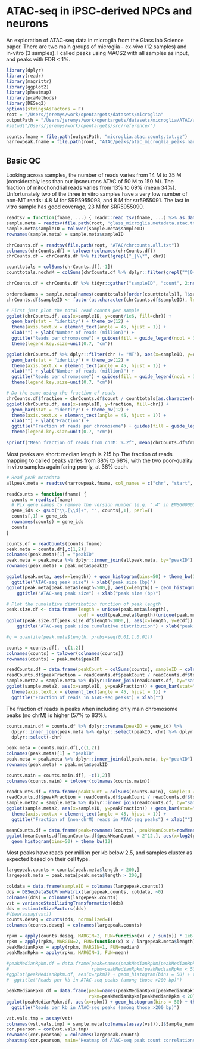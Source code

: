 # ATAC-seq in iPSC-derived NPCs and neurons

An exploration of ATAC-seq data in microglia from the Glass lab Science paper. There are two main groups of microglia - ex-vivo (12 samples) and in-vitro (3 samples).
I called peaks using MACS2 with all samples as input, and peaks with FDR < 1%.

```r
library(dplyr)
library(readr)
library(magrittr)
library(ggplot2)
library(pheatmap)
library(pcaMethods)
library(DESeq2)
options(stringsAsFactors = F)
root = "/Users/jeremys/work/opentargets/datasets/microglia"
outputPath = "/Users/jeremys/work/opentargets/datasets/microglia/ATAC/analysis"
#setwd("/Users/jeremys/work/opentargets/src/reference/")

counts.fname = file.path(outputPath, "microglia.atac.counts.txt.gz")
narrowpeak.fname = file.path(root, "ATAC/peaks/atac_microglia_peaks.narrowPeak")
```

## Basic QC

Looking across samples, the number of reads varies from 14 M to 35 M (considerably less than our ipsneurons ATAC of 50 M to 150 M).
The fraction of mitochondrial reads varies from 13% to 69% (mean 34%).
Unfortunately two of the three in vitro samples have a very low number of non-MT reads: 4.8 M for SRR5955093, and 8 M for srr5955091. The last in vitro sample has good coverage, 23 M for SRR5955090.

```r
readtsv = function(fname, ...) { readr::read_tsv(fname, ...) %>% as.data.frame() }
sample.meta = readtsv(file.path(root, "glass_microglia.metadata.atac.txt")) %>% dplyr::rename(sampleID=SampleID)
sample.meta$sampleID = tolower(sample.meta$sampleID)
rownames(sample.meta) = sample.meta$sampleID

chrCounts.df = readtsv(file.path(root, "ATAC/chrcounts.all.txt"))
colnames(chrCounts.df) = tolower(colnames(chrCounts.df))
chrCounts.df = chrCounts.df %>% filter(!grepl("_|\\*", chr))

counttotals = colSums(chrCounts.df[,-1])
counttotals.nochrM = colSums(chrCounts.df %>% dplyr::filter(grepl("^[0-9|X|Y]+$", chr)) %>% dplyr::select(-chr))

chrCounts.df = chrCounts.df %>% tidyr::gather("sampleID", "count", 2:ncol(chrCounts.df))

orderedNames = sample.meta[names(counttotals)[order(counttotals)], ]$sampleID
chrCounts.df$sampleID <- factor(as.character(chrCounts.df$sampleID), levels=orderedNames)

# First just plot the total read counts per sample
ggplot(chrCounts.df, aes(x=sampleID, y=count/1e6, fill=chr)) +
  geom_bar(stat = "identity") + theme_bw(12) +
  theme(axis.text.x = element_text(angle = 45, hjust = 1)) +
  xlab("") + ylab("Number of reads (million)") +
  ggtitle("Reads per chromosome") + guides(fill = guide_legend(ncol = 3)) +
  theme(legend.key.size=unit(0.7, "cm"))

ggplot(chrCounts.df %>% dplyr::filter(chr != "MT"), aes(x=sampleID, y=count/1e6, fill=chr)) +
  geom_bar(stat = "identity") + theme_bw(12) +
  theme(axis.text.x = element_text(angle = 45, hjust = 1)) +
  xlab("") + ylab("Number of reads (million)") +
  ggtitle("Reads per chromosome") + guides(fill = guide_legend(ncol = 3)) +
  theme(legend.key.size=unit(0.7, "cm"))

# Do the same using the fraction of reads
chrCounts.df$fraction = chrCounts.df$count / counttotals[as.character(chrCounts.df$sampleID)]
ggplot(chrCounts.df, aes(x=sampleID, y=fraction, fill=chr)) +
  geom_bar(stat = "identity") + theme_bw(12) +
  theme(axis.text.x = element_text(angle = 45, hjust = 1)) +
  xlab("") + ylab("Fraction") +
  ggtitle("Fraction of reads per chromosome") + guides(fill = guide_legend(ncol = 3)) +
  theme(legend.key.size=unit(0.7, "cm"))

sprintf("Mean fraction of reads from chrM: %.2f", mean(chrCounts.df$fraction[chrCounts.df$chr == "MT"]))
```

Most peaks are short: median length is 215 bp
The fraction of reads mapping to called peaks varies from 38% to 68%, with the two poor-quality in vitro samples again faring poorly, at 38% each.

```r
# Read peak metadata
allpeak.meta = readtsv(narrowpeak.fname, col_names = c("chr", "start", "end", "peakID", "score", "scrap", "foldChange", "log10pval", "log10qval", "summitPos"), col_types = "ciicdcdddi")

readCounts = function(fname) {
  counts = readtsv(fname)
  # Fix gene names to remove the version number (e.g. ".4" in ENSG00000223972.4)
  gene_ids <- gsub("\\.[\\d]+", "", counts[,1], perl=T)
  counts[,1] = gene_ids
  rownames(counts) = gene_ids
  counts
}

counts.df = readCounts(counts.fname)
peak.meta = counts.df[,c(1,2)]
colnames(peak.meta)[1] = "peakID"
peak.meta = peak.meta %>% dplyr::inner_join(allpeak.meta, by="peakID")
rownames(peak.meta) = peak.meta$peakID

ggplot(peak.meta, aes(x=length)) + geom_histogram(bins=50) + theme_bw(12) +
  ggtitle("ATAC-seq peak size") + xlab("peak size (bp)")
ggplot(peak.meta[peak.meta$length<500,], aes(x=length)) + geom_histogram(bins=50) + theme_bw(12) +
    ggtitle("ATAC-seq peak size") + xlab("peak size (bp)")

# Plot the cumulative distribution function of peak length
peak.size.df <- data.frame(length = unique(peak.meta$length),
                           ecdf = ecdf(peak.meta$length)(unique(peak.meta$length)))
ggplot(peak.size.df[peak.size.df$length<1000,], aes(x=length, y=ecdf)) + geom_line() + theme_bw(12) +
    ggtitle("ATAC-seq peak size cumulative distribution") + xlab("peak size (bp)")

#q = quantile(peak.meta$length, probs=seq(0.01,1,0.01))

counts = counts.df[, -c(1,2)]
colnames(counts) = tolower(colnames(counts))
rownames(counts) = peak.meta$peakID

readCounts.df = data.frame(peakCount = colSums(counts), sampleID = colnames(counts), totalCount = counttotals[colnames(counts)])
readCounts.df$peakFraction = readCounts.df$peakCount / readCounts.df$totalCount
sample.meta2 = sample.meta %>% dplyr::inner_join(readCounts.df, by="sampleID")
ggplot(sample.meta2, aes(x=sampleID, y=peakFraction)) + geom_bar(stat="identity") + theme_bw(12) +
  theme(axis.text.x = element_text(angle = 45, hjust = 1)) +
  ggtitle("Fraction of reads in ATAC-seq peaks") + xlab("")
```

The fraction of reads in peaks when including only main chromosome peaks (no chrM) is higher (57% to 83%).

```r
counts.main.df = counts.df %>% dplyr::rename(peakID = gene_id) %>%
  dplyr::inner_join(peak.meta %>% dplyr::select(peakID, chr) %>% dplyr::filter(grepl("^[0-9|X|Y]+$", chr))) %>%
  dplyr::select(-chr)

peak.meta = counts.main.df[,c(1,2)]
colnames(peak.meta)[1] = "peakID"
peak.meta = peak.meta %>% dplyr::inner_join(allpeak.meta, by="peakID")
rownames(peak.meta) = peak.meta$peakID

counts.main = counts.main.df[, -c(1,2)]
colnames(counts.main) = tolower(colnames(counts.main))

readCounts.df = data.frame(peakCount = colSums(counts.main), sampleID = colnames(counts.main), totalCount = counttotals.nochrM[colnames(counts.main)])
readCounts.df$peakFraction = readCounts.df$peakCount / readCounts.df$totalCount
sample.meta2 = sample.meta %>% dplyr::inner_join(readCounts.df, by="sampleID")
ggplot(sample.meta2, aes(x=sampleID, y=peakFraction)) + geom_bar(stat="identity") + theme_bw(12) +
  theme(axis.text.x = element_text(angle = 45, hjust = 1)) +
  ggtitle("Fraction of (non-chrM) reads in ATAC-seq peaks") + xlab("")

meanCounts.df = data.frame(peak=rownames(counts), peakMeanCount=rowMeans(counts))
ggplot(meanCounts.df[meanCounts.df$peakMeanCount < 2^12,], aes(x=log2(peakMeanCount))) +
  geom_histogram(bins=50) + theme_bw(12)
```

Most peaks have reads per million per kb below 2.5, and samples cluster as expected based on their cell type.

```r
largepeak.counts = counts[peak.meta$length > 200,]
largepeak.meta = peak.meta[peak.meta$length > 200,]

coldata = data.frame(sampleID = colnames(largepeak.counts))
dds = DESeqDataSetFromMatrix(largepeak.counts, coldata, ~0)
colnames(dds) = colnames(largepeak.counts)
vst = varianceStabilizingTransformation(dds)
dds = estimateSizeFactors(dds)
#View(assay(vst))
counts.deseq = counts(dds, normalized=T)
colnames(counts.deseq) = colnames(largepeak.counts)

rpkm = apply(counts.deseq, MARGIN=2, FUN=function(x) x / sum(x)) * 1e6 * 1e3
rpkm = apply(rpkm, MARGIN=2, FUN=function(x) x / largepeak.meta$length)
peakMedianRpkm = apply(rpkm, MARGIN=1, FUN=median)
peakMeanRpkm = apply(rpkm, MARGIN=1, FUN=mean)

#peakMedianRpkm.df = data.frame(peak=names(peakMedianRpkm[peakMedianRpkm < 50]),
#                               rpkm=peakMedianRpkm[peakMedianRpkm < 50])
#ggplot(peakMedianRpkm.df, aes(x=rpkm)) + geom_histogram(bins = 50) + theme_bw(12) +
#  ggtitle("Reads per kb in ATAC-seq peaks (among those >200 bp)")

peakMedianRpkm.df = data.frame(peak=names(peakMedianRpkm[peakMedianRpkm < 20]),
                               rpkm=peakMedianRpkm[peakMedianRpkm < 20])
ggplot(peakMedianRpkm.df, aes(x=rpkm)) + geom_histogram(bins = 50) + theme_bw(12) +
  ggtitle("Reads per kb in ATAC-seq peaks (among those >200 bp)")

vst.vals.tmp = assay(vst)
colnames(vst.vals.tmp) = sample.meta[colnames(assay(vst)),]$Sample_name
cor.pearson = cor(vst.vals.tmp)
rownames(cor.pearson) = colnames(largepeak.counts)
pheatmap(cor.pearson, main="Heatmap of ATAC-seq peak count correlations", show_rownames = T)
```


